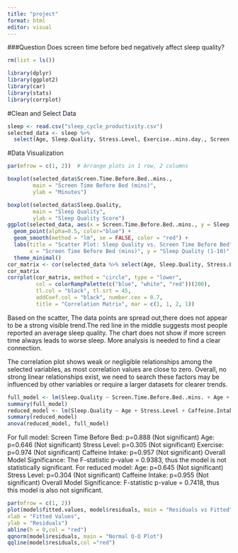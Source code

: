 ```yaml
---
title: "project"
format: html
editor: visual
---
```


###Question Does screen time before bed negatively affect sleep quality?

```r
rm(list = ls())
```

```r
library(dplyr)
library(ggplot2)
library(car)
library(stats)
library(corrplot)
```
#Clean and Select Data
```r
sleep <- read.csv("sleep_cycle_productivity.csv")
selected_data <- sleep %>%
  select(Age, Sleep.Quality, Stress.Level, Exercise..mins.day., Screen.Time.Before.Bed..mins., Caffeine.Intake..mg.) %>% drop_na()
```
#Data Visualization
```r
par(mfrow = c(1, 2))  # Arrange plots in 1 row, 2 columns

boxplot(selected_data$Screen.Time.Before.Bed..mins., 
        main = "Screen Time Before Bed (mins)", 
        ylab = "Minutes")

boxplot(selected_data$Sleep.Quality, 
        main = "Sleep Quality", 
        ylab = "Sleep Quality Score")
ggplot(selected_data, aes(x = Screen.Time.Before.Bed..mins., y = Sleep.Quality)) +
  geom_point(alpha=0.5, color="blue") +
  geom_smooth(method = "lm", se = FALSE, color = "red") +
  labs(title = "Scatter Plot: Sleep Quality vs. Screen Time Before Bed",
       x = "Screen Time Before Bed (mins)", y = "Sleep Quality (1-10)") +
  theme_minimal()
cor_matrix <- cor(selected_data %>% select(Age, Sleep.Quality, Stress.Level, Exercise..mins.day., Screen.Time.Before.Bed..mins., Caffeine.Intake..mg.))
cor_matrix
corrplot(cor_matrix, method = "circle", type = "lower",
         col = colorRampPalette(c("blue", "white", "red"))(200),
         tl.col = "black", tl.srt = 45,
         addCoef.col = "black", number.cex = 0.7, 
         title = "Correlation Matrix", mar = c(1, 1, 2, 1))
```

Based on the scatter, The data points are spread out,there does not appear to be a strong visible trend.The red line in the middle suggests most people reported an average sleep quality. The chart does not show if more screen time always leads to worse sleep. More analysis is needed to find a clear connection.

The correlation plot shows weak or negligible relationships among the selected variables, as most correlation values are close to zero.  Overall, no strong linear relationships exist, we need to search these factors may be influenced by other variables or require a larger datasets for clearer trends.
```r
full_model <- lm(Sleep.Quality ~ Screen.Time.Before.Bed..mins. + Age + Stress.Level + Exercise..mins.day.+ Caffeine.Intake..mg., data = selected_data)
summary(full_model)
reduced_model <- lm(Sleep.Quality ~ Age + Stress.Level + Caffeine.Intake..mg., data = selected_data)
summary(reduced_model)
anova(reduced_model, full_model)

```
For full model: 
Screen Time Before Bed: p=0.888 (Not significant)
Age: p=0.646 (Not significant)
Stress Level: p=0.305 (Not significant)
Exercise: p=0.974 (Not significant)
Caffeine Intake: p=0.957 (Not significant)
Overall Model Significance: The F-statistic p-value = 0.9383, thus the model is not statistically significant.
For reduced model:
Age: p=0.645 (Not significant)
Stress Level: 
p=0.304 (Not significant)
Caffeine Intake: 
p=0.955 (Not significant)
Overall Model Significance: F-statistic p-value = 0.7418, thus this model is also not significant.
```r
par(mfrow = c(1, 2))
plot(model$fitted.values, model$residuals, main = "Residuals vs Fitted",
xlab = "Fitted Values",
ylab = "Residuals")
abline(h = 0,col = "red")
qqnorm(model$residuals, main = "Normal Q-Q Plot") 
qqline(model$residuals,col ="red")
```

